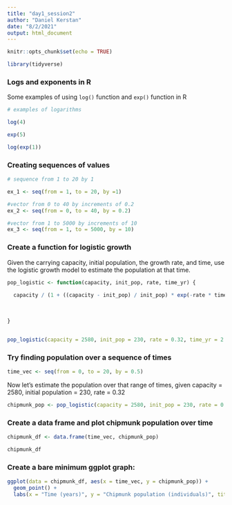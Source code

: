 ```yaml
---
title: "day1_session2"
author: "Daniel Kerstan"
date: "8/2/2021"
output: html_document
---
```


```r
knitr::opts_chunk$set(echo = TRUE)

library(tidyverse)
```

### Logs and exponents in R

Some examples of using `log()` function and `exp()` function in R

```r
# examples of logarithms

log(4)

exp(5)

log(exp(1))

```

### Creating sequences of values


```r
# sequence from 1 to 20 by 1

ex_1 <- seq(from = 1, to = 20, by =1)

#vector from 0 to 40 by increments of 0.2
ex_2 <- seq(from = 0, to = 40, by = 0.2)

#vector from 1 to 5000 by increments of 10
ex_3 <- seq(from = 1, to = 5000, by = 10)


```

### Create a function for logistic growth

Given the carrying capacity, initial population, the growth rate, and time, use the logistic growth model to estimate the population at that time.

```r
pop_logistic <- function(capacity, init_pop, rate, time_yr) {
  
  capacity / (1 + ((capacity - init_pop) / init_pop) * exp(-rate * time_yr))
  
  
  
}


pop_logistic(capacity = 2580, init_pop = 230, rate = 0.32, time_yr = 2.4)


```

### Try finding population over a sequence of times

```r
time_vec <- seq(from = 0, to = 20, by = 0.5)

```


Now let's estimate the population over that range of times, given capacity = 2580, initial population = 230, rate = 0.32

```r

chipmunk_pop <- pop_logistic(capacity = 2580, init_pop = 230, rate = 0.32, time_yr = time_vec)

```

### Create a data frame and plot chipmunk population over time

```r
chipmunk_df <- data.frame(time_vec, chipmunk_pop)

chipmunk_df

```


### Create a bare minimum ggplot graph:

```r

ggplot(data = chipmunk_df, aes(x = time_vec, y = chipmunk_pop)) + 
  geom_point() +
  labs(x = "Time (years)", y = "Chipmunk population (individuals)", title = "Inyo NF chipmunks", subtitle = "Yay chipmunks!")
```







